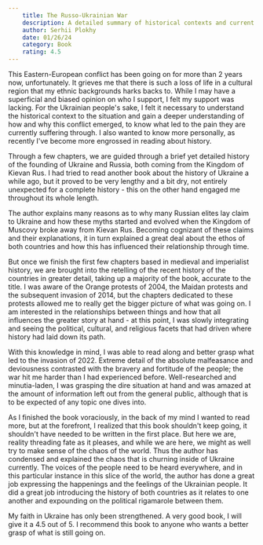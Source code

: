 ```yaml
---
    title: The Russo-Ukrainian War
    description: A detailed summary of historical contexts and current facts of the Russo-Ukrainian War.
    author: Serhii Plokhy
    date: 01/26/24
    category: Book
    rating: 4.5
---
```


This Eastern-European conflict has been going on for more than 2 years now, unfortunately. It
grieves me that there is such a loss of life in a cultural region that my ethnic backgrounds harks
backs to. While I may have a superficial and biased opinion on who I support, I felt my support was
lacking. For the Ukrainian people's sake, I felt it necessary to understand the historical context
to the situation and gain a deeper understanding of how and why this conflict emerged, to know what
led to the pain they are currently suffering through. I also wanted to know more personally, as
recently I've become more engrossed in reading about history.

Through a few chapters, we are guided through a brief yet detailed history of the founding of
Ukraine and Russia, both coming from the Kingdom of Kievan Rus. I had tried to read another book
about the history of Ukraine a while ago, but it proved to be very lengthy and a bit dry, not
entirely unexpected for a complete history - this on the other hand engaged me throughout its whole
length.

The author explains many reasons as to why many Russian elites lay claim to Ukraine and how these
myths started and evolved when the Kingdom of Muscovy broke away from Kievan Rus. Becoming cognizant
of these claims and their explanations, it in turn explained a great deal about the ethos of both
countries and how this has influenced their relationship through time.

But once we finish the first few chapters based in medieval and imperialist history, we are brought
into the retelling of the recent history of the countries in greater detail, taking up a majority of
the book, accurate to the title. I was aware of the Orange protests of 2004, the Maidan protests and
the subsequent invasion of 2014, but the chapters dedicated to these protests allowed me to really
get the bigger picture of what was going on. I am interested in the relationships between things and
how that all influences the greater story at hand - at this point, I was slowly integrating and
seeing the political, cultural, and religious facets that had driven where history had laid down its
path.

With this knowledge in mind, I was able to read along and better grasp what led to the invasion
of 2022. Extreme detail of the absolute malfeasance and deviousness contrasted with the bravery and
fortitude of the people; the war hit me harder than I had experienced before. Well-researched and
minutia-laden, I was grasping the dire situation at hand and was amazed at the amount of information
left out from the general public, although that is to be expected of any topic one dives into.

As I finished the book voraciously, in the back of my mind I wanted to read more, but at the
forefront, I realized that this book shouldn't keep going, it shouldn't have needed to be written in
the first place. But here we are, reality threading fate as it pleases, and while we are here, we
might as well try to make sense of the chaos of the world. Thus the author has condensed and
explained the chaos that is churning inside of Ukraine currently. The voices of the people need to
be heard everywhere, and in this particular instance in this slice of the world, the author has done
a great job expressing the happenings and the feelings of the Ukrainian people. It did a great job
introducing the history of both countries as it relates to one another and expounding on the
political rigamarole between them.

My faith in Ukraine has only been strengthened. A very good book, I will give it a 4.5 out of 5. I
recommend this book to anyone who wants a better grasp of what is still going on.

